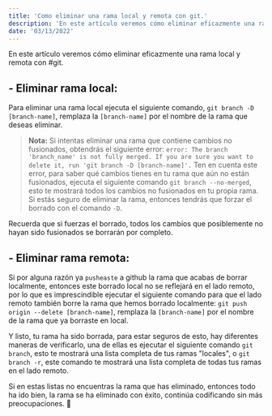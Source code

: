 ```yaml
---
title: 'Como eliminar una rama local y remota con git.'
description: 'En este artículo veremos cómo eliminar eficazmente una rama local y remota con #git.'
date: '03/13/2022'
---
```


En este artículo veremos cómo eliminar eficazmente una rama local y remota con #git.

## - Eliminar rama local:

Para eliminar una rama local ejecuta el siguiente comando,
`git branch -D [branch-name]`, remplaza la `[branch-name]` por el nombre de la rama que deseas eliminar.

> **Nota:** Si intentas eliminar una rama que contiene cambios no fusionados, obtendrás el siguiente error: `error: The branch 'branch_name' is not fully merged. If you are sure you want to delete it, run 'git branch -D [branch-name]'.` Ten en cuenta este error, para saber qué cambios tienes en tu rama que aún no están fusionados, ejecuta el siguiente comando `git branch --no-merged`, esto te mostrará todos los cambios no fusionados en tu propia rama. Si estás seguro de eliminar la rama, entonces tendrás que forzar el borrado con el comando `-D`.

Recuerda que si fuerzas el borrado, todos los cambios que posiblemente no hayan sido fusionados se borrarán por completo.

## - Eliminar rama remota:

Si por alguna razón ya `pusheaste` a github la rama que acabas de borrar localmente, entonces este borrado local no se reflejará en el lado remoto, por lo que es imprescindible ejecutar el siguiente comando para que el lado remoto también borre la rama que hemos borrado localmente: `git push origin --delete [branch-name]`, remplaza la `[branch-name]` por el nombre de la rama que ya borraste en local.

Y listo, tu rama ha sido borrada, para estar seguros de esto, hay diferentes maneras de verificarlo, una de ellas es ejecutar el siguiente comando `git branch`, esto te mostrará una lista completa de tus ramas "locales", o `git branch -r`, este comando te mostrará una lista completa de todas tus ramas en el lado remoto.

Si en estas listas no encuentras la rama que has eliminado, entonces todo ha ido bien, la rama se ha eliminado con éxito, continúa codificando sin más preocupaciones. 🎉
